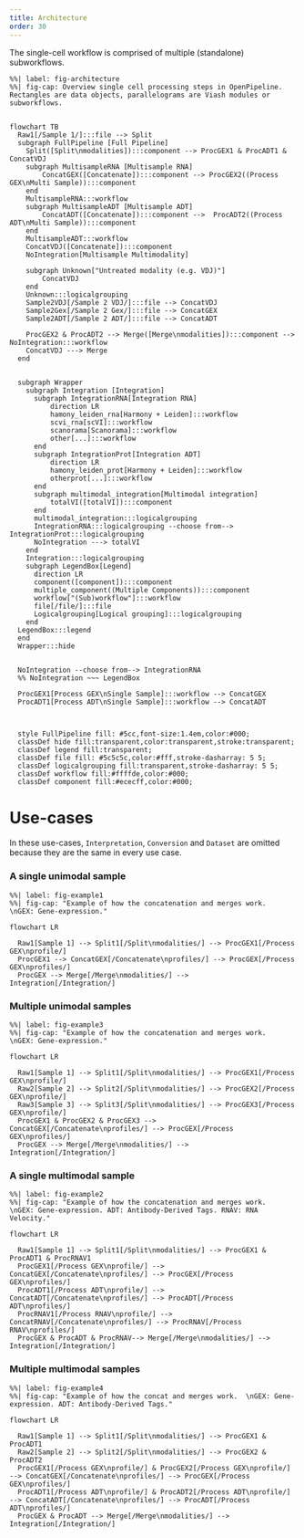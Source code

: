 ```yaml
---
title: Architecture
order: 30
---
```


The single-cell workflow is comprised of multiple (standalone) subworkflows.

:::{.column-screen-inset-shaded}

```mermaid
%%| label: fig-architecture
%%| fig-cap: Overview single cell processing steps in OpenPipeline. Rectangles are data objects, parallelograms are Viash modules or subworkflows.


flowchart TB
  Raw1[/Sample 1/]:::file --> Split
  subgraph FullPipeline [Full Pipeline]
    Split([Split\nmodalities]):::component --> ProcGEX1 & ProcADT1 & ConcatVDJ
    subgraph MultisampleRNA [Multisample RNA]
        ConcatGEX([Concatenate]):::component --> ProcGEX2((Process GEX\nMulti Sample)):::component
    end
    MultisampleRNA:::workflow
    subgraph MultisampleADT [Multisample ADT]
        ConcatADT([Concatenate]):::component -->  ProcADT2((Process ADT\nMulti Sample)):::component
    end
    MultisampleADT:::workflow
    ConcatVDJ([Concatenate]):::component
    NoIntegration[Multisample Multimodality]

    subgraph Unknown["Untreated modality (e.g. VDJ)"]
        ConcatVDJ
    end
    Unknown:::logicalgrouping
    Sample2VDJ[/Sample 2 VDJ/]:::file --> ConcatVDJ
    Sample2Gex[/Sample 2 Gex/]:::file --> ConcatGEX
    Sample2ADT[/Sample 2 ADT/]:::file --> ConcatADT
  
    ProcGEX2 & ProcADT2 --> Merge([Merge\nmodalities]):::component --> NoIntegration:::workflow
    ConcatVDJ ---> Merge
  end


  subgraph Wrapper
    subgraph Integration [Integration]
      subgraph IntegrationRNA[Integration RNA]
          direction LR
          hamony_leiden_rna[Harmony + Leiden]:::workflow
          scvi_rna[scVI]:::workflow
          scanorama[Scanorama]:::workflow
          other[...]:::workflow
      end
      subgraph IntegrationProt[Integration ADT]
          direction LR
          hamony_leiden_prot[Harmony + Leiden]:::workflow
          otherprot[...]:::workflow
      end
      subgraph multimodal_integration[Multimodal integration]
          totalVI([totalVI]):::component
      end
      multimodal_integration:::logicalgrouping
      IntegrationRNA:::logicalgrouping --choose from--> IntegrationProt:::logicalgrouping
      NoIntegration ---> totalVI
    end
    Integration:::logicalgrouping
    subgraph LegendBox[Legend]
      direction LR
      component([component]):::component
      multiple_component((Multiple Components)):::component
      workflow["(Sub)workflow"]:::workflow
      file[/file/]:::file
      Logicalgrouping[Logical grouping]:::logicalgrouping
    end
  LegendBox:::legend
  end
  Wrapper:::hide


  NoIntegration --choose from--> IntegrationRNA
  %% NoIntegration ~~~ LegendBox

  ProcGEX1[Process GEX\nSingle Sample]:::workflow --> ConcatGEX
  ProcADT1[Process ADT\nSingle Sample]:::workflow --> ConcatADT



  style FullPipeline fill: #5cc,font-size:1.4em,color:#000;
  classDef hide fill:transparent,color:transparent,stroke:transparent;
  classDef legend fill:transparent;
  classDef file fill: #5c5c5c,color:#fff,stroke-dasharray: 5 5;
  classDef logicalgrouping fill:transparent,stroke-dasharray: 5 5;
  classDef workflow fill:#ffffde,color:#000;
  classDef component fill:#ececff,color:#000;

```

:::

# Use-cases



:::{.callout-note}
In these use-cases, `Interpretation`, `Conversion` and `Dataset` are omitted because they are the same in every use case.
:::


### A single unimodal sample

:::{.column-screen-inset-shaded}

```mermaid
%%| label: fig-example1
%%| fig-cap: "Example of how the concatenation and merges work.  \nGEX: Gene-expression."

flowchart LR

  Raw1[Sample 1] --> Split1[/Split\nmodalities/] --> ProcGEX1[/Process GEX\nprofile/]
  ProcGEX1 --> ConcatGEX[/Concatenate\nprofiles/] --> ProcGEX[/Process GEX\nprofiles/]
  ProcGEX --> Merge[/Merge\nmodalities/] --> Integration[/Integration/]

```

:::


### Multiple unimodal samples

:::{.column-screen-inset-shaded}

```mermaid
%%| label: fig-example3
%%| fig-cap: "Example of how the concatenation and merges work.  \nGEX: Gene-expression."

flowchart LR

  Raw1[Sample 1] --> Split1[/Split\nmodalities/] --> ProcGEX1[/Process GEX\nprofile/]
  Raw2[Sample 2] --> Split2[/Split\nmodalities/] --> ProcGEX2[/Process GEX\nprofile/]
  Raw3[Sample 3] --> Split3[/Split\nmodalities/] --> ProcGEX3[/Process GEX\nprofile/]
  ProcGEX1 & ProcGEX2 & ProcGEX3 --> ConcatGEX[/Concatenate\nprofiles/] --> ProcGEX[/Process GEX\nprofiles/] 
  ProcGEX --> Merge[/Merge\nmodalities/] --> Integration[/Integration/]

```

:::


### A single multimodal sample


:::{.column-screen-inset-shaded}

```mermaid
%%| label: fig-example2
%%| fig-cap: "Example of how the concatenation and merges work.  \nGEX: Gene-expression. ADT: Antibody-Derived Tags. RNAV: RNA Velocity."

flowchart LR

  Raw1[Sample 1] --> Split1[/Split\nmodalities/] --> ProcGEX1 & ProcADT1 & ProcRNAV1
  ProcGEX1[/Process GEX\nprofile/] --> ConcatGEX[/Concatenate\nprofiles/] --> ProcGEX[/Process GEX\nprofiles/]
  ProcADT1[/Process ADT\nprofile/] --> ConcatADT[/Concatenate\nprofiles/] --> ProcADT[/Process ADT\nprofiles/]
  ProcRNAV1[/Process RNAV\nprofile/] --> ConcatRNAV[/Concatenate\nprofiles/] --> ProcRNAV[/Process RNAV\nprofiles/]
  ProcGEX & ProcADT & ProcRNAV--> Merge[/Merge\nmodalities/] --> Integration[/Integration/]

```

:::





### Multiple multimodal samples

:::{.column-screen-inset-shaded}

```mermaid
%%| label: fig-example4
%%| fig-cap: "Example of how the concat and merges work.  \nGEX: Gene-expression. ADT: Antibody-Derived Tags."

flowchart LR

  Raw1[Sample 1] --> Split1[/Split\nmodalities/] --> ProcGEX1 & ProcADT1
  Raw2[Sample 2] --> Split2[/Split\nmodalities/] --> ProcGEX2 & ProcADT2
  ProcGEX1[/Process GEX\nprofile/] & ProcGEX2[/Process GEX\nprofile/] --> ConcatGEX[/Concatenate\nprofiles/] --> ProcGEX[/Process GEX\nprofiles/]
  ProcADT1[/Process ADT\nprofile/] & ProcADT2[/Process ADT\nprofile/] --> ConcatADT[/Concatenate\nprofiles/] --> ProcADT[/Process ADT\nprofiles/]
  ProcGEX & ProcADT --> Merge[/Merge\nmodalities/] --> Integration[/Integration/]

```

:::
